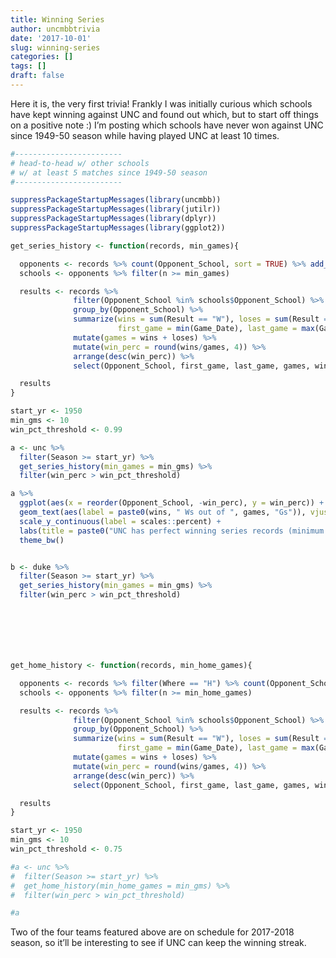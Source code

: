 ```yaml
---
title: Winning Series
author: uncmbbtrivia
date: '2017-10-01'
slug: winning-series
categories: []
tags: []
draft: false
---
```


Here it is, the very first trivia! Frankly I was initially curious which schools have kept winning against UNC and found out which, but to start off things on a positive note :) I'm posting which schools have never won against UNC since 1949-50 season while having played UNC at least 10 times. 

```r
#------------------------
# head-to-head w/ other schools
# w/ at least 5 matches since 1949-50 season
#------------------------

suppressPackageStartupMessages(library(uncmbb))
suppressPackageStartupMessages(library(jutilr))
suppressPackageStartupMessages(library(dplyr))
suppressPackageStartupMessages(library(ggplot2))

get_series_history <- function(records, min_games){

  opponents <- records %>% count(Opponent_School, sort = TRUE) %>% add_percent(var = n)
  schools <- opponents %>% filter(n >= min_games)

  results <- records %>%
              filter(Opponent_School %in% schools$Opponent_School) %>%
              group_by(Opponent_School) %>%
              summarize(wins = sum(Result == "W"), loses = sum(Result == "L"),
                        first_game = min(Game_Date), last_game = max(Game_Date)) %>%
              mutate(games = wins + loses) %>%
              mutate(win_perc = round(wins/games, 4)) %>%
              arrange(desc(win_perc)) %>%
              select(Opponent_School, first_game, last_game, games, wins, loses, win_perc)

  results
}

start_yr <- 1950
min_gms <- 10
win_pct_threshold <- 0.99

a <- unc %>%
  filter(Season >= start_yr) %>%
  get_series_history(min_games = min_gms) %>%
  filter(win_perc > win_pct_threshold) 

a %>%
  ggplot(aes(x = reorder(Opponent_School, -win_perc), y = win_perc)) + geom_bar(stat = "identity") +
  geom_text(aes(label = paste0(wins, " Ws out of ", games, "Gs")), vjust = -0.25) +
  scale_y_continuous(label = scales::percent) +
  labs(title = paste0("UNC has perfect winning series records (minimum ", min_gms, " games) \nagainst these schools since ", start_yr, " season."), x = "Opponent", y = "Win %") +
  theme_bw()


b <- duke %>%
  filter(Season >= start_yr) %>%
  get_series_history(min_games = min_gms) %>%
  filter(win_perc > win_pct_threshold) 







get_home_history <- function(records, min_home_games){

  opponents <- records %>% filter(Where == "H") %>% count(Opponent_School, sort = TRUE) %>% add_percent(var = n)
  schools <- opponents %>% filter(n >= min_home_games)

  results <- records %>%
              filter(Opponent_School %in% schools$Opponent_School) %>%
              group_by(Opponent_School) %>%
              summarize(wins = sum(Result == "W"), loses = sum(Result == "L"),
                        first_game = min(Game_Date), last_game = max(Game_Date)) %>%
              mutate(games = wins + loses) %>%
              mutate(win_perc = round(wins/games, 4)) %>%
              arrange(desc(win_perc)) %>%
              select(Opponent_School, first_game, last_game, games, wins, loses, win_perc)

  results
}

start_yr <- 1950
min_gms <- 10
win_pct_threshold <- 0.75

#a <- unc %>%
#  filter(Season >= start_yr) %>%
#  get_home_history(min_home_games = min_gms) %>%
#  filter(win_perc > win_pct_threshold) 

#a

```

Two of the four teams featured above are on schedule for 2017-2018 season, so it'll be interesting to see if UNC can keep the winning streak. 



